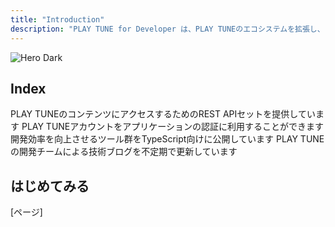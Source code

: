```yaml
---
title: "Introduction"
description: "PLAY TUNE for Developer は、PLAY TUNEのエコシステムを拡張し、より多くの皆様にコンテンツを楽しんでいただくための開発者向けプラットフォームです。  PLAY TUNEのコンテンツを、外部アプリケーションやサービスからも活用できるよう、包括的なAPIとOAuth認証システムを提供しています。 開発者の皆様は、これらのツールを使用してPLAY TUNEのコンテンツと連携したアプリケーションを構築できます。"
---
```


<img
  className="hidden dark:block"
  src="/images/hero-dark.png"
  alt="Hero Dark"
/>

## Index

<CardGroup cols={2}>
  <Card title="REST API" icon="code" href="https://mintlify.com/docs/settings/global">
    PLAY TUNEのコンテンツにアクセスするためのREST APIセットを提供しています
  </Card>
  <Card title="OAuth 2.1 / OpenID Connect" icon="user" href="https://mintlify.com/docs/api-playground/openapi">
    PLAY TUNEアカウントをアプリケーションの認証に利用することができます
  </Card>
  <Card title="SDK・ライブラリ" icon="screwdriver-wrench" href="https://mintlify.com/docs/content/components/accordions">
    開発効率を向上させるツール群をTypeScript向けに公開しています
  </Card>
  <Card title="開発ブログ" icon="note" href="https://mintlify.com/customers">
    PLAY TUNEの開発チームによる技術ブログを不定期で更新しています
  </Card>
</CardGroup>

## はじめてみる

[ページ]